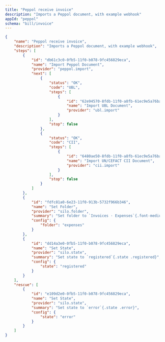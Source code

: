 ```yaml
---
title: "Peppol receive invoice"
description: "Imports a Peppol document, with example webhook"
appId: "peppol"
schema: "bill/invoice"
---
```


```json  Example Peppol receive invoice workflow with states expandable
{
    "name": "Peppol receive invoice",
    "description": "Imports a Peppol document, with example webhook",
    "steps": [
        {
            "id": "db61c3c0-0fb5-11f0-b078-9fc456829eca",
            "name": "Import Peppol Document",
            "provider": "peppol.import",
            "next": [
                {
                    "status": "OK",
                    "code": "UBL",
                    "steps": [
                        {
                            "id": "62e94570-8fdb-11f0-a8fb-61ec9e5a76ba",
                            "name": "Import UBL Document",
                            "provider": "ubl.import"
                        }
                    ],
                    "stop": false
                },
                {
                    "status": "OK",
                    "code": "CII",
                    "steps": [
                        {
                            "id": "6480ae50-8fdb-11f0-a8fb-61ec9e5a76ba",
                            "name": "Import UN/CEFACT CII Document",
                            "provider": "cii.import"
                        }
                    ],
                    "stop": false
                }
            ]
        },
        {
            "id": "fdfc81a0-6e23-11f0-913b-5732f966b346",
            "name": "Set Folder",
            "provider": "silo.folder",
            "summary": "Set folder to `Invoices · Expenses`{.font-medium}",
            "config": {
                "folder": "expenses"
            }
        },
        {
            "id": "dd14a3e0-0fb5-11f0-b078-9fc456829eca",
            "name": "Set State",
            "provider": "silo.state",
            "summary": "Set state to `registered`{.state .registered}",
            "config": {
                "state": "registered"
            }
        }
    ],
    "rescue": [
        {
            "id": "e109d2e0-0fb5-11f0-b078-9fc456829eca",
            "name": "Set State",
            "provider": "silo.state",
            "summary": "Set state to `error`{.state .error}",
            "config": {
                "state": "error"
            }
        }
    ]
}
```
